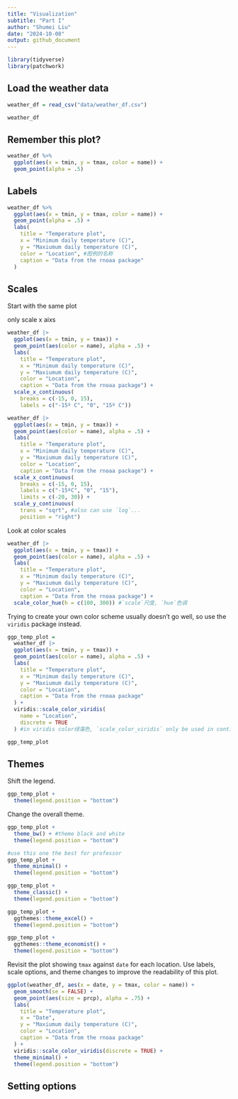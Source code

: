 ```yaml
---
title: "Visualization"
subtitle: "Part I"
author: "Shumei Liu"
date: "2024-10-08"
output: github_document
---
```


```r
library(tidyverse)
library(patchwork)
```

## Load the weather data

```r
weather_df = read_csv("data/weather_df.csv")

weather_df
```

## Remember this plot?

```r
weather_df %>%
  ggplot(aes(x = tmin, y = tmax, color = name)) +
  geom_point(alpha = .5)
```

## Labels

```r
weather_df %>%
  ggplot(aes(x = tmin, y = tmax, color = name)) +
  geom_point(alpha = .5) +
  labs(
    title = "Temperature plot",
    x = "Minimum daily temperature (C)",
    y = "Maxiumum daily temperature (C)",
    color = "Location", #图例的名称
    caption = "Data from the rnoaa package"
  )
```

## Scales

Start with the same plot

only scale x aixs
```r
weather_df |> 
  ggplot(aes(x = tmin, y = tmax)) + 
  geom_point(aes(color = name), alpha = .5) + 
  labs(
    title = "Temperature plot",
    x = "Minimum daily temperature (C)",
    y = "Maxiumum daily temperature (C)",
    color = "Location",
    caption = "Data from the rnoaa package") + 
  scale_x_continuous(
    breaks = c(-15, 0, 15), 
    labels = c("-15º C", "0", "15º C"))
```

```r
weather_df |> 
  ggplot(aes(x = tmin, y = tmax)) + 
  geom_point(aes(color = name), alpha = .5) + 
  labs(
    title = "Temperature plot",
    x = "Minimum daily temperature (C)",
    y = "Maxiumum daily temperature (C)",
    color = "Location",
    caption = "Data from the rnoaa package") + 
  scale_x_continuous(
    breaks = c(-15, 0, 15), 
    labels = c("-15ºC", "0", "15"),
    limits = c(-20, 30)) + 
  scale_y_continuous(
    trans = "sqrt", #also can use `log`...
    position = "right")
```

Look at color scales

```r
weather_df |> 
  ggplot(aes(x = tmin, y = tmax)) + 
  geom_point(aes(color = name), alpha = .5) + 
  labs(
    title = "Temperature plot",
    x = "Minimum daily temperature (C)",
    y = "Maxiumum daily temperature (C)",
    color = "Location",
    caption = "Data from the rnoaa package") + 
  scale_color_hue(h = c(100, 300)) #`scale`尺度, `hue`色调
```

Trying to create your own color scheme usually doesn’t go well, so use the `viridis` package instead.

```r
ggp_temp_plot = 
  weather_df |> 
  ggplot(aes(x = tmin, y = tmax)) + 
  geom_point(aes(color = name), alpha = .5) + 
  labs(
    title = "Temperature plot",
    x = "Minimum daily temperature (C)",
    y = "Maxiumum daily temperature (C)",
    color = "Location",
    caption = "Data from the rnoaa package"
  ) + 
  viridis::scale_color_viridis( 
    name = "Location", 
    discrete = TRUE
  ) #in viridis color绿藻色, `scale_color_viridis` only be used in continuous situation, so we need `discrete = TRUE`

ggp_temp_plot
```

## Themes

Shift the legend.

```r
ggp_temp_plot + 
  theme(legend.position = "bottom")
```

Change the overall theme.

```r
ggp_temp_plot + 
  theme_bw() + #theme black and white
  theme(legend.position = "bottom")
```

```r
#use this one the best for professor
ggp_temp_plot + 
  theme_minimal() + 
  theme(legend.position = "bottom")
```

```r
ggp_temp_plot + 
  theme_classic() + 
  theme(legend.position = "bottom")
```

```r
ggp_temp_plot + 
  ggthemes::theme_excel() + 
  theme(legend.position = "bottom")
```

```r
ggp_temp_plot + 
  ggthemes::theme_economist() + 
  theme(legend.position = "bottom")
```

Revisit the plot showing `tmax` against `date` for each location. Use labels, scale options, and theme changes to improve the readability of this plot.

```r
ggplot(weather_df, aes(x = date, y = tmax, color = name)) + 
  geom_smooth(se = FALSE) + 
  geom_point(aes(size = prcp), alpha = .75) + 
  labs(
    title = "Temperature plot",
    x = "Date",
    y = "Maxiumum daily temperature (C)",
    color = "Location",
    caption = "Data from the rnoaa package"
  ) + 
  viridis::scale_color_viridis(discrete = TRUE) + 
  theme_minimal() + 
  theme(legend.position = "bottom")
```


## Setting options

```r

```









